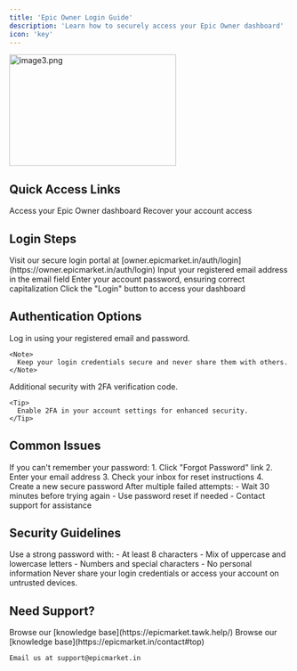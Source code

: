 ```yaml
---
title: 'Epic Owner Login Guide'
description: 'Learn how to securely access your Epic Owner dashboard'
icon: 'key'
---
```


<Frame>
 <img src="/images/images docs/image3.png" alt="image3.png" 
         width="300"
       height="200" />
</Frame>

## Quick Access Links

<CardGroup cols={2}>
  <Card title="Login Portal" icon="door-open" href="https://owner.epicmarket.in/auth/login">
    Access your Epic Owner dashboard
  </Card>
  <Card title="Reset Password" icon="key" href="https://owner.epicmarket.in/auth/forgot-password">
    Recover your account access
  </Card>
</CardGroup>

## Login Steps

<Steps>
  <Step title="Access Login Page">
    Visit our secure login portal at [owner.epicmarket.in/auth/login](https://owner.epicmarket.in/auth/login)
  </Step>
  <Step title="Enter Email">
    Input your registered email address in the email field
  </Step>
  <Step title="Provide Password">
    Enter your account password, ensuring correct capitalization
  </Step>
  <Step title="Submit">
    Click the "Login" button to access your dashboard
  </Step>
</Steps>

## Authentication Options

<Tabs>
  <Tab title="Standard Login">
    Log in using your registered email and password.
    
    <Note>
      Keep your login credentials secure and never share them with others.
    </Note>
  </Tab>
  <Tab title="Two-Factor Auth">
    Additional security with 2FA verification code.
    
    <Tip>
      Enable 2FA in your account settings for enhanced security.
    </Tip>
  </Tab>
</Tabs>

## Common Issues

<AccordionGroup>
  <Accordion title="Forgot Password">
    If you can't remember your password:
    1. Click "Forgot Password" link
    2. Enter your email address
    3. Check your inbox for reset instructions
    4. Create a new secure password
  </Accordion>
  
  <Accordion title="Account Locked">
    After multiple failed attempts:
    - Wait 30 minutes before trying again
    - Use password reset if needed
    - Contact support for assistance
  </Accordion>
</AccordionGroup>

## Security Guidelines

<Check>
  Use a strong password with:
  - At least 8 characters
  - Mix of uppercase and lowercase letters
  - Numbers and special characters
  - No personal information
</Check>

<Warning>
  Never share your login credentials or access your account on untrusted devices.
</Warning>

## Need Support?

<CardGroup cols={2}>
  <Card title="Help Center" icon="circle-question">
    Browse our [knowledge base](https://epicmarket.tawk.help/)
  </Card>
  <Card title="Contact Support" icon="headset">
    Browse our [knowledge base](https://epicmarket.in/contact#top)
    
    Email us at support@epicmarket.in
  </Card>
</CardGroup>
